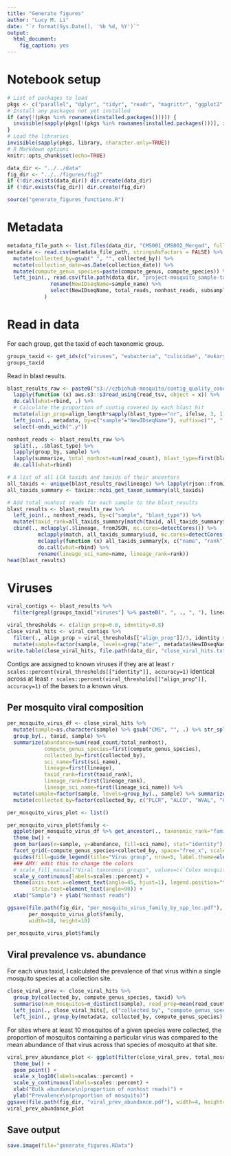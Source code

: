 ```yaml
---
title: "Generate figures"
author: "Lucy M. Li"
date: "`r format(Sys.Date(), '%b %d, %Y')`"
output: 
  html_document:
    fig_caption: yes
---
```



# Notebook setup

```r
# List of packages to load
pkgs <- c("parallel", "dplyr", "tidyr", "readr", "magrittr", "ggplot2", "grid", "gridExtra", "stringr", "reutils", "rjson", "knitr", "taxize", "aws.s3")
# Install any packages not yet installed
if (any(!(pkgs %in% rownames(installed.packages())))) {
  invisible(sapply(pkgs[!(pkgs %in% rownames(installed.packages()))], install.packages))
}
# Load the libraries
invisible(sapply(pkgs, library, character.only=TRUE))
# R Markdown options
knitr::opts_chunk$set(echo=TRUE)
```

```r
data_dir <- "../../data"
fig_dir <- "../../figures/fig2"
if (!dir.exists(data_dir)) dir.create(data_dir)
if (!dir.exists(fig_dir)) dir.create(fig_dir)
```


```r
source("generate_figures_functions.R")
```

# Metadata

```r
metadata_file_path <- list.files(data_dir, "CMS001_CMS002_Merged", full.names = TRUE)
metadata <- read.csv(metadata_file_path, stringsAsFactors = FALSE) %>%
  mutate(collected_by=gsub(" ", "", collected_by)) %>%
  mutate(collection_date=as.Date(collection_date)) %>%
  mutate(compute_genus_species=paste(compute_genus, compute_species)) %>% 
  left_join(., read.csv(file.path(data_dir, "project-mosquito_sample-table.csv")) %>% 
              rename(NewIDseqName=sample_name) %>% 
              select(NewIDseqName, total_reads, nonhost_reads, subsampled_fraction, total_ercc_reads, nucleotide_type)
            )
```


# Read in data

For each group, get the taxid of each taxonomic group.

```r
groups_taxid <- get_ids(c("viruses", "eubacteria", "culicidae", "eukaryota", "fungi", "chordata", "nematoda", "apicomplexa"), db="ncbi")$ncbi %>% sapply(as.numeric)
groups_taxid
```


Read in blast results.

```r
blast_results_raw <- paste0("s3://czbiohub-mosquito/contig_quality_concat/blast_lca_", c("nr", "nt"), "_filtered.m9") %>%
  lapply(function (x) aws.s3::s3read_using(read_tsv, object = x)) %>%
  do.call(what=rbind, .) %>% 
  # Calculate the proportion of contig covered by each blast hit
  mutate(align_prop=align_length*sapply(blast_type=="nr", ifelse, 3, 1)/as.numeric(str_split(query, "_", simplify=TRUE)[, 4])) %>%
  left_join(., metadata, by=c("sample"="NewIDseqName"), suffix=c("", ".y")) %>%
  select(-ends_with(".y"))
```

```r
nonhost_reads <- blast_results_raw %>%
  split(., .$blast_type) %>%
  lapply(group_by, sample) %>%
  lapply(summarize, total_nonhost=sum(read_count), blast_type=first(blast_type)) %>%
  do.call(what=rbind)
```

```r
# A list of all LCA taxids and taxids of their ancestors
all_taxids <- unique(blast_results_raw$lineage) %>% lapply(rjson::fromJSON) %>% unlist() %>% unique()
all_taxids_summary <- taxize::ncbi_get_taxon_summary(all_taxids)
```

```r
# Add total_nonhost reads for each sample to the blast_results
blast_results <- blast_results_raw %>% 
  left_join(., nonhost_reads, by=c("sample", "blast_type")) %>%
  mutate(taxid_rank=all_taxids_summary[match(taxid, all_taxids_summary$uid), "rank"]) %>%
  cbind(., mclapply(.$lineage, fromJSON, mc.cores=detectCores()) %>% 
          mclapply(match, all_taxids_summary$uid, mc.cores=detectCores()) %>% 
          mclapply(function (x) all_taxids_summary[x, c("name", "rank")] %>% lapply(toJSON) %>% data.frame(stringsAsFactors=FALSE), mc.cores=detectCores()) %>% 
          do.call(what=rbind) %>%
          rename(lineage_sci_name=name, lineage_rank=rank))
head(blast_results)
```

# Viruses

```r
viral_contigs <- blast_results %>%
  filter(grepl(groups_taxid["viruses"] %>% paste0(", ", ., ", "), lineage), blast_type=="nr")
```


```r
viral_thresholds <- c(align_prop=0.8, identity=0.8)
close_viral_hits <- viral_contigs %>%
  filter(., align_prop > viral_thresholds[["align_prop"]]/3, identity > (viral_thresholds[["identity"]]*100)) %>%
  mutate(sample=factor(sample, levels=grep("ater", metadata$NewIDseqName, invert=TRUE, value=TRUE)))
write.table(close_viral_hits, file.path(data_dir, "close_viral_hits.txt"), sep="\t", row.names=FALSE, quote=FALSE)
```

Contigs are assigned to known viruses if they are at least `r scales::percent(viral_thresholds[["identity"]], accuracy=1)` identical across at least `r scales::percent(viral_thresholds[["align_prop"]], accuracy=1)` of the bases to a known virus.

## Per mosquito viral composition

```r
per_mosquito_virus_df <- close_viral_hits %>%
  mutate(sample=as.character(sample) %>% gsub("CMS", "", .) %>% str_split(., "_") %>% sapply(function (x) paste(x[1:2], collapse="_"))) %>%
  group_by(., taxid, sample) %>%
  summarize(abundance=sum(read_count/total_nonhost),
            compute_genus_species=first(compute_genus_species),
            collected_by=first(collected_by), 
            sci_name=first(sci_name),
            lineage=first(lineage),
            taxid_rank=first(taxid_rank),
            lineage_rank=first(lineage_rank),
            lineage_sci_name=first(lineage_sci_name)) %>%
  mutate(sample=factor(sample, levels=group_by(., sample) %>% summarize(abundance=sum(abundance)) %>% ungroup() %>% with(sample[order(abundance)]))) %>%
  mutate(collected_by=factor(collected_by, c("PLCR", "ALCO", "WVAL", "COAV", "SAND")))

per_mosquito_virus_plot <- list()

per_mosquito_virus_plot$family <-
  ggplot(per_mosquito_virus_df %>% get_ancestor(., taxonomic_rank="family")) +
  theme_bw() +
  geom_bar(aes(x=sample, y=abundance, fill=sci_name), stat="identity") +
  facet_grid(~compute_genus_species+collected_by, space="free_x", scale="free_x") +
  guides(fill=guide_legend(title="Virus group", nrow=5, label.theme=element_text(size=12), keywidth=1, keyheight=1)) +
  ### AMY: edit this to change the colors
  # scale_fill_manual("Viral taxonomic groups", values=c(`Culex mosquito 1`="#FF1100", `Culex mosquito 2`="pink")) +
  scale_y_continuous(labels=scales::percent) +
  theme(axis.text.x=element_text(angle=45, hjust=1), legend.position="top",
        strip.text=element_text(angle=90)) +
  xlab("Sample") + ylab("Nonhost reads")

ggsave(file.path(fig_dir, "per_mosquito_virus_family_by_spp_loc.pdf"), 
       per_mosquito_virus_plot$family,
       width=18, height=10)

per_mosquito_virus_plot$family
```

## Viral prevalence vs. abundance

For each virus taxid, I calculated the prevalence of that virus within a single mosquito species at a collection site.

```r
close_viral_prev <- close_viral_hits %>%
  group_by(collected_by, compute_genus_species, taxid) %>%
  summarise(num_mosquitos=n_distinct(sample), read_prop=mean(read_count/total_nonhost)) %>%
  left_join(., close_viral_hits[, c("collected_by", "compute_genus_species", "taxid", "sci_name")], by=c("collected_by", "compute_genus_species", "taxid")) %>%
  left_join(., group_by(metadata, collected_by, compute_genus_species) %>% summarize(total_mosquitos=n_distinct(NewIDseqName)), by=c("collected_by", "compute_genus_species"))
```

For sites where at least 10 mosquitos of a given species were collected, the proportion of mosquitos containing a particular virus was compared to the mean abundance of that virus across that species of mosquito at that site.

```r
viral_prev_abundance_plot <- ggplot(filter(close_viral_prev, total_mosquitos>=10), aes(x=read_prop, y=num_mosquitos/total_mosquitos)) + 
  theme_bw() +
  geom_point() +
  scale_x_log10(labels=scales::percent) +
  scale_y_continuous(labels=scales::percent) +
  xlab("Bulk abundance\n(proportion of nonhost reads)") +
  ylab("Prevalence\n(proportion of mosquito)")
ggsave(file.path(fig_dir, "viral_prev_abundance.pdf"), width=4, height=3)
viral_prev_abundance_plot
```


## Save output

```r
save.image(file="generate_figures.RData")
```

